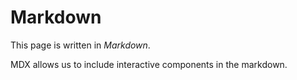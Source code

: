 
# Markdown

This page is written in _Markdown_.

MDX allows us to include interactive components 
in the markdown. <Counter/>
